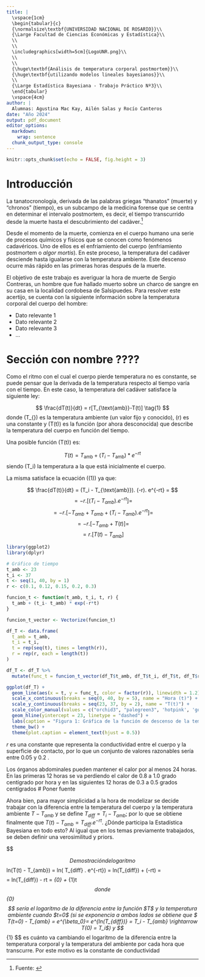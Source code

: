 ```yaml
---
title: |
  \vspace{1cm}
  \begin{tabular}{c}
  {\normalsize\textbf{UNIVERSIDAD NACIONAL DE ROSARIO}}\\
  {\Large Facultad de Ciencias Económicas y Estadística}\\
  \\
  \\
  \includegraphics[width=5cm]{LogoUNR.png}\\
  \\
  \\
  {\huge\textbf{Análisis de temperatura corporal postmortem}}\\
  {\huge\textbf{utilizando modelos lineales bayesianos}}\\
  \\
  {\Large Estadística Bayesiana - Trabajo Práctico Nº3}\\
  \end{tabular}
  \vspace{4cm}
author: |
  Alumnas: Agustina Mac Kay, Ailén Salas y Rocío Canteros
date: "Año 2024"
output: pdf_document
editor_options: 
  markdown: 
    wrap: sentence
  chunk_output_type: console
---
```


```r
knitr::opts_chunk$set(echo = FALSE, fig.height = 3)
```
# Introducción

La tanatocronología, derivada de las palabras griegas "thanatos" (muerte) y "chronos" (tiempo), es un subcampo de la medicina forense que se centra en determinar el intervalo postmortem, es decir, el tiempo transcurrido desde la muerte hasta el descubrimiento del cadáver.[^1]

[^1]: Fuente: [\textcolor{blue}{\underline{Diccionario Médico: tanatocronología - Clínica Universidad de Navarra}}](https://www.cun.es/diccionario-medico/terminos/tanatocronologia#:~:text=La%20tanatocronolog%C3%ADa%2C%20derivada%20de%20las,hasta%20el%20descubrimiento%20del%20cad%C3%A1ver.)

Desde el momento de la muerte, comienza en el cuerpo humano una serie de procesos químicos y físicos que se conocen como fenómenos cadavéricos. Uno de ellos es el enfriamiento del cuerpo (enfriamiento postmortem o *algor mortis*). En este proceso, la temperatura del cadáver desciende hasta igualarse con la temperatura ambiente. Este descenso ocurre más rápido en las primeras horas después de la muerte.

El objetivo de este trabajo es averiguar la hora de muerte de Sergio Contreras, un hombre que fue hallado muerto sobre un charco de sangre en su casa en la localidad cordobesa de Salsipuedes. Para resolver este acertijo, se cuenta con la siguiente información sobre la temperatura corporal del cuerpo del hombre:

* Dato relevante 1
* Dato relevante 2
* Dato relevante 3
* ...

# Sección con nombre ????

Como el ritmo con el cual el cuerpo pierde temperatura no es constante, se puede pensar que la derivada de la temperatura respecto al tiempo varía con el tiempo. En este caso, la temperatura del cadáver satisface la siguiente ley: 

$$ \frac{dT(t)}{dt} = r[T_{\text{amb}}-T(t)] \tag{1} $$
donde \(T_{\text{amb}}\) es la temperatura ambiente (un valor fijo y conocido), \(r\) es una constante y \(T(t)\) es la función (por ahora desconocida) que describe la temperatura del cuerpo en función del tiempo.

Una posible función \(T(t)\) es: 

$$ T(t)=T_{\text{amb}} + (T_i - T_{\text{amb}})* e^{-rt} $$
siendo \(T_i\) la temperatura a la que está inicialmente el cuerpo. 

La misma satisface la ecuación \((1)\) ya que:

$$ \frac{dT(t)}{dt} = (T_i - T_{\text{amb}}).  (-r).  e^{-rt} = $$
$$ = -r . [(T_i - T_{amb}) . e^{-rt}] = $$
$$ = -r . [-T_{amb}+T_{amb}+(T_i - T_{amb}) . e^{-rt}] = $$
$$ = -r . [-T_{amb}+T(t)] = $$
 $$ = r.[T(t) - T_{amb}] $$
```r
library(ggplot2)
library(dplyr)

# Gráfico de tiempo
t_amb <- 23
t_i <- 37
t <- seq(1, 40, by = 1)
r <- c(0.1, 0.12, 0.15, 0.2, 0.3)

funcion_t <- function(t_amb, t_i, t, r) {
  t_amb + (t_i- t_amb) * exp(-r*t)
}

funcion_t_vector <- Vectorize(funcion_t)

df_T <- data.frame(
  t_amb = t_amb,
  t_i = t_i,
  t = rep(seq(t), times = length(r)),
  r = rep(r, each = length(t))
)

df_T <- df_T %>% 
  mutate(func_t = funcion_t_vector(df_T$t_amb, df_T$t_i, df_T$t, df_T$r))

ggplot(df_T) +
  geom_line(aes(x = t, y = func_t, color = factor(r)), linewidth = 1.2) +
  scale_x_continuous(breaks = seq(0, 40, by = 5), name = "Hora (t)") +
  scale_y_continuous(breaks = seq(23, 37, by = 2), name = "T(t)") +
  scale_color_manual(values = c("orchid3", "palegreen3", 'hotpink', 'gold3', 'firebrick3'), name = "r") +
  geom_hline(yintercept = 23, linetype = "dashed") +
  labs(caption = "Figura 1: Gráfica de la función de descenso de la temperatura corporal T(t) para 2 valores de la constante r,\n con una temperatura inicial del cuerpo de 37 Cº hasta alcanzar una temperatura ambiente de 23 Cº") +
  theme_bw() +
  theme(plot.caption = element_text(hjust = 0.5))
```
*r* es una constante que representa la conductividad entre el cuerpo y la superficie de contacto, por lo que un conjunto de valores razonables sería entre 0.05 y 0.2 .

Los órganos abdominales pueden mantener el calor por al menos 24 horas. En las primeras 12 horas se va perdiendo el calor de 0.8 a 1.0 grado centígrado por hora y en las siguientes 12 horas de 0.3 a 0.5 grados centígrados
# Poner fuente


Ahora bien, para mayor simplicidad a la hora de modelizar se decide trabajar con la diferencia entre la temperatura del cuerpo y la temperatura ambiente $T - T_{amb}$ y se define $T_{diff} = T_i - T_{amb}$; por lo que se obtiene finalmente que $T(t) - T_{amb} = T_{diff} . e ^ {-rt}$. 
¿Dónde participa la Estadística Bayesiana en todo esto? Al igual que en los temas previamente trabajados, se deben definir una verosimilitud y priors. 

$$
\begin {cases} 
T(t) - T_{amb} \sim N_{(\mu, \sigma)} \\
\mu = ln(T(t) - T_{amb})
\end{cases}

$$
Demostración de logaritmo
$$ ln(T(t) - T_{amb}) = ln( T_{diff} . e^{-rt}) = ln(T_{diff}) + (-rt) = $$
$$ = ln(T_{diff}) - rt = \beta_{0} + \beta_{1}t $$
donde $$ \beta_{0} $$ sería el logaritmo de la diferencia entre la función $T$ y la temperatura ambiente cuando $t=0$ (si se exponencia a ambos lados se obtiene que $ T(t=0) - T_{amb} = e^{\beta_0}= e^{ln(T_{diff})} = T_i - T_{amb} \rightarrow T(0) = T_i$) y $$ \beta_{1} $$ es cuánto va cambiando el logaritmo de la diferencia entre la temperatura corporal y la temperatura del ambiente por cada hora que transcurre. Por este motivo es la constante de conductividad
